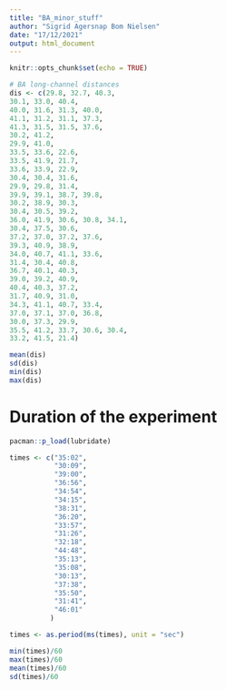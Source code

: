 ```yaml
---
title: "BA_minor_stuff"
author: "Sigrid Agersnap Bom Nielsen"
date: "17/12/2021"
output: html_document
---
```


```r
knitr::opts_chunk$set(echo = TRUE)
```


```r
# BA long-channel distances
dis <- c(29.8, 32.7, 40.3, 
30.1, 33.0, 40.4,  
40.0, 31.6, 31.3, 40.0, 
41.1, 31.2, 31.1, 37.3,
41.3, 31.5, 31.5, 37.6, 
30.2, 41.2, 
29.9, 41.0, 
33.5, 33.6, 22.6, 
33.5, 41.9, 21.7, 
33.6, 33.9, 22.9, 
30.4, 30.4, 31.6, 
29.9, 29.8, 31.4, 
39.9, 39.1, 38.7, 39.8, 
30.2, 38.9, 30.3, 
30.4, 30.5, 39.2, 
36.0, 41.9, 30.6, 30.8, 34.1, 
30.4, 37.5, 30.6, 
37.2, 37.0, 37.2, 37.6, 
39.3, 40.9, 38.9, 
34.0, 40.7, 41.1, 33.6, 
31.4, 30.4, 40.8, 
36.7, 40.1, 40.3, 
39.0, 39.2, 40.9, 
40.4, 40.3, 37.2, 
31.7, 40.9, 31.0, 
34.3, 41.1, 40.7, 33.4, 
37.0, 37.1, 37.0, 36.8, 
30.0, 37.3, 29.9, 
35.5, 41.2, 33.7, 30.6, 30.4, 
33.2, 41.5, 21.4)

mean(dis)
sd(dis)
min(dis)
max(dis)
```
# Duration of the experiment

```r
pacman::p_load(lubridate)

times <- c("35:02", 
           "30:09", 
           "39:00", 
           "36:56",
           "34:54",
           "34:15",
           "38:31",
           "36:20",
           "33:57",
           "31:26",
           "32:18",
           "44:48",
           "35:13",
           "35:08",
           "30:13",
           "37:38",
           "35:50",
           "31:41",
           "46:01"
          )

times <- as.period(ms(times), unit = "sec")

min(times)/60
max(times)/60
mean(times)/60
sd(times)/60

```

